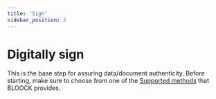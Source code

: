 ```yaml
---
title: 'Sign'
sidebar_position: 3
---
```



# Digitally sign

This is the base step for assuring data/document authenticity. Before starting, make sure to choose from one of the [Supported methods](../supported-algorithms.mdx) that BLOOCK provides.


<SdkCodeBlock
  ts={SignJs}
  py={SignPy}
  java={SignJava}
  php={SignPhp}
  go={SignGo}
/>
